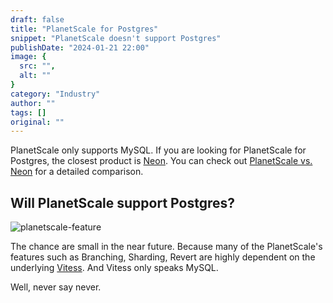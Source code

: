 ```yaml
---
draft: false
title: "PlanetScale for Postgres"
snippet: "PlanetScale doesn't support Postgres"
publishDate: "2024-01-21 22:00"
image: {
  src: "",
  alt: ""
}
category: "Industry"
author: ""
tags: []
original: ""
---
```


PlanetScale only supports MySQL. If you are looking for PlanetScale for Postgres, the closest product
is [Neon](https://neon.tech/). You can check out [PlanetScale vs. Neon](https://www.bytebase.com/blog/planetscale-vs-neon/)
for a detailed comparison.

## Will PlanetScale support Postgres?

![planetscale-feature](/blog/planetscale-postgres/planetscale-feature.webp)

The chance are small in the near future. Because many of the PlanetScale's features
such as Branching, Sharding, Revert are highly dependent on the underlying [Vitess](https://vitess.io/).
And Vitess only speaks MySQL.

Well, never say never.
